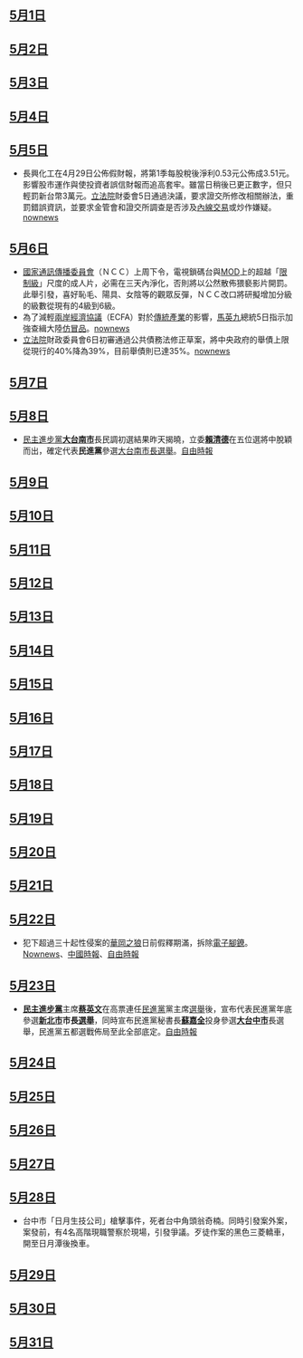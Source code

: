 {{vfd|[[Wikipedia:頁面存廢討論/記錄/2022/06/17#2022年6月臺灣|比較標準]]提刪|date=2022/06/18}}
<noinclude>{{MonthInTaiwan|2010|5}}</noinclude>
==[[5月1日|5月1日]]==
==[[5月2日|5月2日]]==
==[[5月3日|5月3日]]==
==[[5月4日|5月4日]]==
==[[5月5日|5月5日]]==
*長興化工在4月29日公佈假財報，將第1季每股稅後淨利0.53元公佈成3.51元。影響股市運作與使投資者誤信財報而追高套牢。雖當日稍後已更正數字，但只輕罰新台幣3萬元。[[立法院|立法院]]財委會5日通過決議，要求證交所修改相關辦法，重罰錯誤資訊，並要求金管會和證交所調查是否涉及[[內線交易|內線交易]]或炒作嫌疑。[http://www.nownews.com/2010/05/05/320-2599898.htm nownews]

==[[5月6日|5月6日]]==
*[[國家通訊傳播委員會|國家通訊傳播委員會]]（ＮＣＣ）上周下令，電視鎖碼台與[[MOD|MOD]]上的超越「[[限制級|限制級]]」尺度的成人片，必需在三天內淨化，否則將以公然散佈猥褻影片開罰。此舉引發，喜好恥毛、陽具、女陰等的觀眾反彈，ＮＣＣ改口將研擬增加分級的級數從現有的4級到6級。{{台灣新聞|"NCC" "成人片" "猥褻"|2010|05}}
*為了減輕[[兩岸經濟協議|兩岸經濟協議]]（ECFA）對於[[傳統產業|傳統產業]]的影響，[[馬英九|馬英九]]總統5日指示加強查緝大陸[[仿冒品|仿冒品]]。[http://www.nownews.com/2010/05/06/91-2600054.htm nownews]{{Wayback|url=http://www.nownews.com/2010/05/06/91-2600054.htm |date=20100509205420 }}
*[[立法院|立法院]]財政委員會6日初審通過公共債務法修正草案，將中央政府的舉債上限從現行的40%降為39%，目前舉債則已達35%。[http://www.nownews.com/2010/05/06/320-2600151.htm nownews]

==[[5月7日|5月7日]]==
==[[5月8日|5月8日]]==
*[[民主進步黨|民主進步黨]]'''[[臺南市_(直轄市)|大台南市]]'''長民調初選結果昨天揭曉，立委'''[[賴清德|賴清德]]'''在五位選將中脫穎而出，確定代表'''民進黨'''參選[[2010年中華民國直轄市市長、市議員暨里長選舉|大台南市長選舉]]。[https://web.archive.org/web/20100510014142/http://www.libertytimes.com.tw/2010/new/may/8/today-t3.htm 自由時報]

==[[5月9日|5月9日]]==
==[[5月10日|5月10日]]==
==[[5月11日|5月11日]]==

==[[5月12日|5月12日]]==
==[[5月13日|5月13日]]==
==[[5月14日|5月14日]]==
==[[5月15日|5月15日]]==
==[[5月16日|5月16日]]==
==[[5月17日|5月17日]]==
==[[5月18日|5月18日]]==
==[[5月19日|5月19日]]==
==[[5月20日|5月20日]]==
==[[5月21日|5月21日]]==
==[[5月22日|5月22日]]==
* 犯下超過三十起性侵案的[[華岡之狼|華岡之狼]]日前假釋期滿，拆除[[電子腳鐐|電子腳鐐]]。[http://www.nownews.com/2010/05/22/91-2606064.htm Nownews]{{Wayback|url=http://www.nownews.com/2010/05/22/91-2606064.htm |date=20100525082543 }}、[https://web.archive.org/web/20100729041729/http://news.chinatimes.com/focus/0%2C5243%2C50105431x112010052200176%2C00.html 中國時報]、[https://web.archive.org/web/20100526002544/http://www.libertytimes.com.tw/2010/new/may/22/today-so8.htm 自由時報]

==[[5月23日|5月23日]]==
*'''[[民主進步黨|民主進步黨]]'''主席'''[[蔡英文|蔡英文]]'''在高票連任[[民進黨|民進黨]]黨主席[[2010年民主進步黨黨主席選舉|選舉]]後，宣布代表民進黨年底參選'''[[新北市|新北市]]市長[[2010年中華民國直轄市市長、市議員暨里長選舉|選舉]]'''，同時宣布民進黨秘書長'''[[蘇嘉全|蘇嘉全]]'''投身參選'''[[臺中市_(直轄市)|大台中市]]'''長選舉，民進黨五都選戰佈局至此全部底定。[https://web.archive.org/web/20100525234209/http://www.libertytimes.com.tw/2010/new/may/24/today-t1.htm 自由時報]

==[[5月24日|5月24日]]==

==[[5月25日|5月25日]]==
==[[5月26日|5月26日]]==
==[[5月27日|5月27日]]==
==[[5月28日|5月28日]]==
*台中市「日月生技公司」槍擊事件，死者台中角頭翁奇楠。同時引發案外案，案發前，有4名高階現職警察於現場，引發爭議。歹徒作案的黑色三菱轎車，開至日月潭後換車。{{台灣新聞|"翁奇楠"|2010}}

==[[5月29日|5月29日]]==
==[[5月30日|5月30日]]==
==[[5月31日|5月31日]]==

<noinclude>
{{Portal:台灣新聞動態/Footer}}
</noinclude>